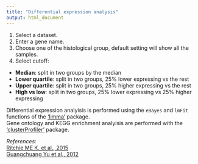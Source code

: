 ```yaml
---
title: "Differential expression analysis"
output: html_document
---
```


1. Select a dataset.
2. Enter a gene name.
3. Choose one of the histological group, default setting will show all the samples. 
4. Select cutoff:       
  + **Median**: split in two groups by the median   
  + **Lower quartile**: split in two groups, 25% lower expressing vs the rest   
  + **Upper quartile**: split in two groups, 25% higher expressing vs the rest   
  + **High vs low**: split in two groups, 25% lower expressing vs 25% higher expressing   
  

Differential expression analyisis is performed using the `eBayes` and `lmFit` functions of the ['limma'](http://bioconductor.org/packages/release/bioc/html/limma.html) package.   
Gene ontology and KEGG enrichment analyisis are performed with the ['clusterProfiler'](http://bioconductor.org/packages/release/bioc/html/clusterProfiler.html) package.   

*References:*  
[Ritchie ME K. et al., 2015](http://www.ncbi.nlm.nih.gov/pubmed/25605792)   
[Guangchuang Yu et al., 2012](http://www.ncbi.nlm.nih.gov/pubmed/22455463)    
